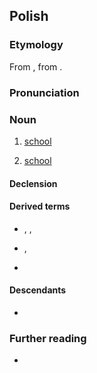 {{also|szkołą}}
==Polish==
{{wp|dab=szkoła|lang=pl|szkoła (oświata)}}

===Etymology===
From {{bor|pl|la|schola}}, from {{der|pl|grc|σχολή}}.

===Pronunciation===
{{pl-p|a=Pl-szkoła.ogg}}

===Noun===
{{pl-noun|f|dim=szkółka}}

# [[school]] {{gloss|educational institution}}
#: {{hypo|pl|uczelnia|uniwersytet|kolegium}}
# [[school]] {{gloss|doctrine}}

====Declension====
{{pl-decl-noun-f|genp=szkół}}

====Derived terms====
* {{qualifier|verbs}} {{l|pl|szkolić}}, {{l|pl|wyszkolić}}, {{l|pl|przeszkolić}}
* {{qualifier|nouns}} {{l|pl|szkolnictwo}}, {{l|pl|szkolenie}}
* {{qualifier|adjective}} {{l|pl|szkolny}}

====Descendants====
* {{desctree|bor=1|ru|школа}}

===Further reading===
* {{R:PWN}}

{{C|pl|Buildings|Education}}